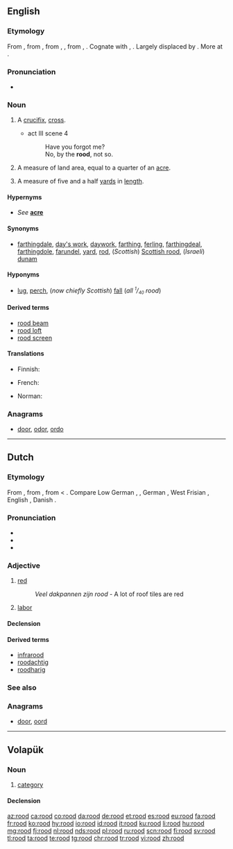 ==English==

===Etymology===
From {{etyl|enm|en}} {{m|enm|rood}}, from {{etyl|ang|en}} {{m|ang|rōd||a rod, pole, rood (land measure), plot of land of a square rod, a cross, rood (as in Holy-rood), gallows, a cross on which a person is executed, death on a cross, crucifix}}, from {{etyl|gem-pro|en}} {{m|gem-pro|*rōdō}}, {{m|gem-pro|*rōdǭ||rod, pole}}, from {{etyl|ine-pro|en}} {{m|ine-pro|*rōt-}}, {{m|ine-pro|*reh₁t-||bar, beam, stem}}. Cognate with {{etyl|de|-}} {{m|de|Rute||rod, cane, pole}}, {{etyl|no|-}} {{m|no|roda||rod}}. Largely displaced by {{l|en|cross}}. More at {{l|en|rod}}.

===Pronunciation===
* {{IPA|/ruːd/|lang=en}}

===Noun===
{{en-noun}}

# {{label|en|archaic}} A [[crucifix]], [[cross]].
#* {{RQ:Shakespeare Hamlet}} act III scene 4
#*: Have you forgot me?
#*: No, by the '''rood''', not so.
# A measure of land area, equal to a quarter of an [[acre]].
# {{label|en|UK|dialect|obsolete}} A measure of five and a half [[yard]]s in [[length]].

====Hypernyms====
* {{sense|quarter of an acre}} ''See'' '''[[acre]]'''

====Synonyms====
* {{sense|quarter of an acre}} [[farthingdale]], [[day's work]], [[daywork]], [[farthing]], [[ferling]], [[farthingdeal]], [[farthingdole]], [[farundel]], [[yard]], [[rod]], (''Scottish'') [[Scottish rood]], (''Israeli'') [[dunam]]

====Hyponyms====
* {{sense|quarter of an acre}} [[lug]], [[perch]], (''now chiefly Scottish'') [[fall]] (''all <sup><small>1</small></sup>/<sub><small>40</small></sub> rood'')

====Derived terms====
* [[rood beam]]
* [[rood loft]]
* [[rood screen]]

====Translations====
{{trans-top|crucifix}}
* Finnish: {{t+|fi|krusifiksi}}
{{trans-mid}}
{{trans-bottom}}
{{trans-top|quarter of an acre}}
* French: {{t+|fr|vergée|f}}
{{trans-mid}}
* Norman: {{t|nrf|pèrque|f}}
{{trans-bottom}}

===Anagrams===
* [[door#English|door]], [[odor#English|odor]], [[ordo#English|ordo]]

----

==Dutch==
{{wikipedia|lang=nl}}

===Etymology===
From {{inh|nl|odt|*rōd}}, from {{inh|nl|gem-pro|*raudaz}}, from {{etyl|ine-pro|nl}} {{m|ine-pro|*h₁rowdʰós}} < {{m|ine-pro|*h₁rewdʰ-}}. Compare Low German {{m|nds|root}}, {{m|nds|rod}}, German {{m|de|rot}}, West Frisian {{m|fy|read}}, English {{m|en|red}}, Danish {{m|da|rød}}.

===Pronunciation===
* {{rhymes|oːt|lang=nl}}
* {{audio|Nl-rood.ogg|audio|lang=nl}}
* {{IPA|/roːt/|lang=nl}}

===Adjective===
{{nl-adj|roder}}

# [[red]]
#: ''Veel dakpannen zijn rood'' - A lot of roof tiles are red
# {{label|nl|politics}} [[labor]]

====Declension====
{{nl-decl-adj|rode}}

====Derived terms====
* [[infrarood]]
* [[roodachtig]]
* [[roodharig]]

===See also===
{{table:colors/nl}}

===Anagrams===
* [[door#Dutch|door]], [[oord#Dutch|oord]]

----

==Volapük==

===Noun===
{{vo-noun}}

# [[category]]

====Declension====
{{vo-decl-noun}}

[[az:rood]]
[[ca:rood]]
[[co:rood]]
[[da:rood]]
[[de:rood]]
[[et:rood]]
[[es:rood]]
[[eu:rood]]
[[fa:rood]]
[[fr:rood]]
[[ko:rood]]
[[hy:rood]]
[[io:rood]]
[[id:rood]]
[[it:rood]]
[[ku:rood]]
[[li:rood]]
[[hu:rood]]
[[mg:rood]]
[[fj:rood]]
[[nl:rood]]
[[nds:rood]]
[[pl:rood]]
[[ru:rood]]
[[scn:rood]]
[[fi:rood]]
[[sv:rood]]
[[tl:rood]]
[[ta:rood]]
[[te:rood]]
[[tg:rood]]
[[chr:rood]]
[[tr:rood]]
[[vi:rood]]
[[zh:rood]]